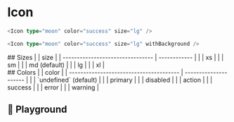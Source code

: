 
<Meta of={IconStories} />

# Icon

<Icon type="moon" color="success" size="lg" />
<Icon type="moon" color="success" size="lg" withBackground />

```typescript
<Icon type="moon" color="success" size="lg" />

<Icon type="moon" color="success" size="lg" withBackground />
```

<div style={{ display: 'flex', columnGap: 50, flexFlow: 'row wrap' }}>
  <div>
    ## Sizes
|                                  | size         |
| -------------------------------- | ------------ |
| <Icon type="pencil" size="xs" /> | xs           |
| <Icon type="pencil" size="sm" /> | sm           |
| <Icon type="pencil" size="md" /> | md (default) |
| <Icon type="pencil" size="lg" /> | lg           |
| <Icon type="pencil" size="xl" /> | xl           |

  </div>

  <div>
    ## Colors
|                                         | color                 |
| --------------------------------------- | --------------------- |
| <Icon type="pencil" />                  | `undefined` (default) |
| <Icon type="pencil" color="primary" />  | primary               |
| <Icon type="pencil" color="disabled" /> | disabled              |
| <Icon type="pencil" color="action" />   | action                |
| <Icon type="pencil" color="success" />  | success               |
| <Icon type="pencil" color="error" />    | error                 |
| <Icon type="pencil" color="warning" />  | warning               |

  </div>
</div>

## 🛝 Playground

<Canvas of={IconStories.Primary} />

<Controls of={IconStories.Primary} />
